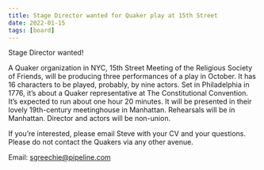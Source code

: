 ```yaml
---
title: Stage Director wanted for Quaker play at 15th Street
date: 2022-01-15
tags: [board]
---
```


Stage Director wanted!

A Quaker organization in NYC, 15th Street Meeting of the Religious Society of Friends, will be producing three performances of a play in October. It has 16 characters to be played, probably, by nine actors. Set in Philadelphia in 1776, it’s about a Quaker representative at The Constitutional Convention. It’s expected to run about one hour 20 minutes. It will be presented in their lovely 19th-century meetinghouse in Manhattan. Rehearsals will be in Manhattan. Director and actors will be non-union.

If you’re interested, please email Steve with your CV and your questions. Please do not contact the Quakers via any other avenue.

Email: sgreechie@pipeline.com
